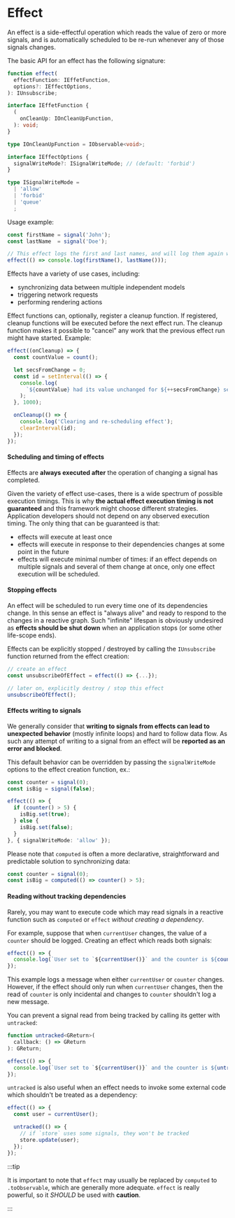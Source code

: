 # Effect

An effect is a side-effectful operation which reads the value of zero or more signals,
and is automatically scheduled to be re-run whenever any of those signals changes.

The basic API for an effect has the following signature:

```ts
function effect(
  effectFunction: IEffetFunction,
  options?: IEffectOptions,
): IUnsubscribe;
```

```ts
interface IEffetFunction {
  (
    onCleanUp: IOnCleanUpFunction,
  ): void;
}

type IOnCleanUpFunction = IObservable<void>;

interface IEffectOptions {
  signalWriteMode?: ISignalWriteMode; // (default: 'forbid')
}

type ISignalWriteMode =
  | 'allow'
  | 'forbid'
  | 'queue'
  ;
```

Usage example:

```ts
const firstName = signal('John');
const lastName  = signal('Doe');

// This effect logs the first and last names, and will log them again when either (or both) changes.
effect(() => console.log(firstName(), lastName()));
```

Effects have a variety of use cases, including:

- synchronizing data between multiple independent models
- triggering network requests
- performing rendering actions

Effect functions can, optionally, register a cleanup function.
If registered, cleanup functions will be executed before the next effect run.
The cleanup function makes it possible to "cancel" any work that the previous effect run might have started. Example:

```ts
effect((onCleanup) => {
  const countValue = count();

  let secsFromChange = 0;
  const id = setInterval(() => {
    console.log(
      `${countValue} had its value unchanged for ${++secsFromChange} seconds`
    );
  }, 1000);

  onCleanup(() => {
    console.log('Clearing and re-scheduling effect');
    clearInterval(id);
  });
});
```


#### Scheduling and timing of effects

Effects are **always executed after** the operation of changing a signal has completed.

Given the variety of effect use-cases, there is a wide spectrum of possible execution timings.
This is why **the actual effect execution timing is not guaranteed** and this framework might choose different strategies.
Application developers should not depend on any observed execution timing.
The only thing that can be guaranteed is that:

- effects will execute at least once
- effects will execute in response to their dependencies changes at some point in the future
- effects will execute minimal number of times: if an effect depends on multiple signals and several of them change at once, only one effect execution will be scheduled.

#### Stopping effects

An effect will be scheduled to run every time one of its dependencies change.
In this sense an effect is "always alive" and ready to respond to the changes in a reactive graph.
Such "infinite" lifespan is obviously undesired as **effects should be shut down** when an application stops (or some other life-scope ends).

Effects can be explicitly stopped / destroyed by calling the `IUnsubscribe` function returned from the effect creation:

```ts
// create an effect
const unsubscribeOfEffect = effect(() => {...});

// later on, explicitly destroy / stop this effect
unsubscribeOfEffect();
```

#### Effects writing to signals

We generally consider that **writing to signals from effects can lead to unexpected behavior** (mostly infinite loops) and hard to follow data flow.
As such any attempt of writing to a signal from an effect will be **reported as an error and blocked**.

This default behavior can be overridden by passing the `signalWriteMode` options to the effect creation function, ex.:


```ts
const counter = signal(0);
const isBig = signal(false);

effect(() => {
  if (counter() > 5) {
    isBig.set(true);
  } else {
    isBig.set(false);
  }
}, { signalWriteMode: 'allow' });
```

Please note that `computed` is often a more declarative, straightforward and predictable solution to synchronizing data:

```ts
const counter = signal(0);
const isBig = computed(() => counter() > 5);
```

#### Reading without tracking dependencies

Rarely, you may want to execute code which may read signals in a reactive function such as `computed` or `effect` *without creating a dependency*.

For example, suppose that when `currentUser` changes, the value of a `counter` should be logged.
Creating an effect which reads both signals:

```ts
effect(() => {
  console.log(`User set to `${currentUser()}` and the counter is ${counter()}`);
});
```

This example logs a message when either `currentUser` or `counter` changes.
However, if the effect should only run when `currentUser` changes, then the read of `counter` is only incidental and changes to `counter` shouldn't log a new message.

You can prevent a signal read from being tracked by calling its getter with `untracked`:

```ts
function untracked<GReturn>(
  callback: () => GReturn
): GReturn;
```

```ts
effect(() => {
  console.log(`User set to `${currentUser()}` and the counter is ${untracked(counter)}`);
});
```

`untracked` is also useful when an effect needs to invoke some external code which shouldn't be treated as a dependency:

```ts
effect(() => {
  const user = currentUser();

  untracked(() => {
    // if `store` uses some signals, they won't be tracked
    store.update(user);
  });
});
```

:::tip

It is important to note that `effect` may usually be replaced by `computed` to `.toObservable`, which are generally more adequate.
`effect` is really powerful, so it *SHOULD* be used with **caution**.

:::

